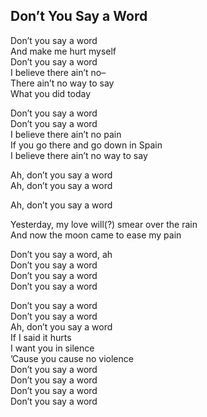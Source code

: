 ## Don't You Say a Word

Don't you say a word  
And make me hurt myself  
Don't you say a word  
I believe there ain't no--  
There ain't no way to say  
What you did today  
  
Don't you say a word  
Don't you say a word  
I believe there ain't no pain  
If you go there and go down in Spain  
I believe there ain't no way to say  
  
Ah, don't you say a word  
Ah, don't you say a word  
  
Ah, don't you say a word  
  
  
  
  
Yesterday, my love will(?) smear over the rain  
And now the moon came to ease my pain  
  
Don't you say a word, ah  
Don't you say a word  
Don't you say a word  
Don't you say a word  
  
Don't you say a word  
Don't you say a word  
Ah, don't you say a word  
If I said it hurts  
I want you in silence  
'Cause you cause no violence  
Don't you say a word  
Don't you say a word  
Don't you say a word  
Don't you say a word
